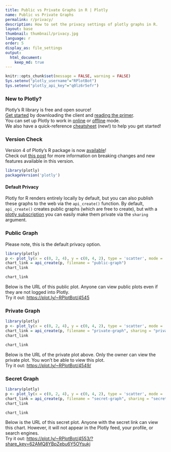 ```yaml
---
title: Public vs Private Graphs in R | Plotly
name: Public vs Private Graphs
permalink: r/privacy/
description: How to set the privacy settings of plotly graphs in R.
layout: base
thumbnail: thumbnail/privacy.jpg
language: r
order: 5
display_as: file_settings
output:
  html_document:
    keep_md: true
---
```


```r
knitr::opts_chunk$set(message = FALSE, warning = FALSE)
Sys.setenv("plotly_username"="RPlotBot")
Sys.setenv("plotly_api_key"="q0lz6r5efr")
```
### New to Plotly?

Plotly's R library is free and open source!<br>
[Get started](https://plot.ly/r/getting-started/) by downloading the client and [reading the primer](https://plot.ly/r/getting-started/).<br>
You can set up Plotly to work in [online](https://plot.ly/r/getting-started/#hosting-graphs-in-your-online-plotly-account) or [offline](https://plot.ly/r/offline/) mode.<br>
We also have a quick-reference [cheatsheet](https://images.plot.ly/plotly-documentation/images/r_cheat_sheet.pdf) (new!) to help you get started!

### Version Check
Version 4 of Plotly's R package is now [available](https://plot.ly/r/getting-started/#installation)!<br>
Check out [this post](http://moderndata.plot.ly/upgrading-to-plotly-4-0-and-above/) for more information on breaking changes and new features available in this version.
```r
library(plotly)
packageVersion('plotly')
```

#### Default Privacy
Plotly for R renders entirely locally by default, but you can also publish these graphs to the web via the `api_create()` function. By default, `api_create()` creates public graphs (which are free to create), but with a [plotly subscription](https://plot.ly/products/cloud/) you can easily make them private via the `sharing` argument.

### Public Graph
Please note, this is the default privacy option.

```r
library(plotly)
p <- plot_ly(x = c(0, 2, 4), y = c(0, 4, 2), type = 'scatter', mode = 'markers+lines')
chart_link = api_create(p, filename = "public-graph")
chart_link
```

```r
chart_link
```

Below is the URL of this public plot. Anyone can view public plots even if they are not logged into Plotly. <br> Try it out: [https://plot.ly/~RPlotBot/4545](https://plot.ly/~RPlotBot/4545)

### Private Graph
```r
library(plotly)
p <- plot_ly(x = c(0, 2, 4), y = c(0, 4, 2), type = 'scatter', mode = 'markers+lines')
chart_link = api_create(p, filename = "private-graph", sharing = "private")
chart_link
```

```r
chart_link
```

Below is the URL of the private plot above. Only the owner can view the private plot. You won't be able to view this plot. <br> Try it out: [https://plot.ly/~RPlotBot/4549/](https://plot.ly/~RPlotBot/4549/)

### Secret Graph
```r
library(plotly)
p <- plot_ly(x = c(0, 2, 4), y = c(0, 4, 2), type = 'scatter', mode = 'markers+lines')
chart_link = api_create(p, filename = "secret-graph", sharing = "secret")
chart_link
```

```r
chart_link
```

Below is the URL of this secret plot. Anyone with the secret link can view this chart. However, it will not appear in the Plotly feed, your profile, or search engines. <br> Try it out:
[https://plot.ly/~RPlotBot/4553/?share_key=62AMQ8YBpZebu6Y5OYsukj](https://plot.ly/~RPlotBot/4553/?share_key=62AMQ8YBpZebu6Y5OYsukj)
